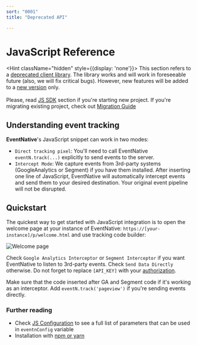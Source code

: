 ```yaml
---
sort: "0001"
title: "Deprecated API"

---
```

# JavaScript Reference

<Hint className="hidden" style={{display: 'none'}}>
    This section refers to a <a href="https://www.npmjs.com/package/@jitsu/eventnative">deprecated client library</a>. The library
    works and will work in foreseeable future (also, we will fix critical bugs). However, new features will be
    added to a <a href="https://www.npmjs.com/package/@jitsu/sdk-js">new version</a> only.
    <br /><br />
    Please, read <a href="/docs/sending-data/js-sdk">JS SDK</a> section if you're starting new project. If you're migrating existing project,
    check out <a href="/docs/sending-data/js-sdk/migration">Migration Guide</a>
</Hint>

## Understanding event tracking

**EventNative**'s JavaScript snippet can work in two modes:

* `Direct tracking pixel`: You'll need to call EventNative `eventN.track(...)` explicitly to send events to the server.
* `Intercept Mode`: We capture events from 3rd-party systems (GoogleAnalytics or Segment) if you have them installed. After inserting one line of JavaScript, EventNative will automatically intercept events and send them to your desired destination. Your original event pipeline will not be disrupted.

## Quickstart

The quickest way to get started with JavaScript integration is to open the welcome page at your instance of EventNative: `https://[your-instance]/p/welcome.html` and use tracking code builder:

![Welcome page](/img/docs/welcomehtml.png)

Check `Google Analytics Interceptor` or `Segment Interceptor` if you want EventNative to listen to 3rd-party events. Check `Send Data Directly` otherwise. Do not forget to replace `[API_KEY]` with your [authorization](/docs/configuration/authorization#clientserver-secrets-authorization).

<Hint>
    Make sure that the code inserted after GA and Segment code if it's working as an interceptor. Add <code inline={true}>eventN.track('pageview')</code> if you're sending events directly.
</Hint>

### Further reading

* Check [JS Configuration](/docs/sending-data/javascript-reference/initialization-parameters) to see a full list of parameters that can be used in `eventnConfig` variable
* Installation with [npm or yarn](/docs/sending-data/javascript-reference/npm-or-yarn)

